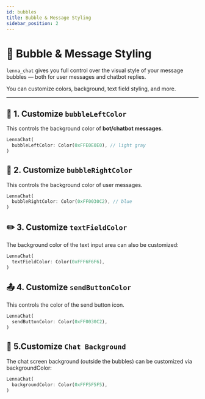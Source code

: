 ```yaml
---
id: bubbles
title: Bubble & Message Styling
sidebar_position: 2
---
```


# 💬 Bubble & Message Styling

`lenna_chat` gives you full control over the visual style of your message bubbles — both for user messages and chatbot replies.

You can customize colors, background, text field styling, and more.

---

## 🎨 1. Customize `bubbleLeftColor`

This controls the background color of **bot/chatbot messages**.

```dart title="Example"
LennaChat(
  bubbleLeftColor: Color(0xFFE0E0E0), // light gray
)

```

## 💬 2. Customize `bubbleRightColor`

This controls the background color of user messages.

```dart title="Example"
LennaChat(
  bubbleRightColor: Color(0xFF0030C2), // blue
)

```

## ✏️ 3. Customize `textFieldColor`

The background color of the text input area can also be customized:

```dart title="Example"
LennaChat(
  textFieldColor: Color(0xFFF6F6F6),
)

```

## 📤 4. Customize `sendButtonColor`

This controls the color of the send button icon.

```dart title="Example"
LennaChat(
  sendButtonColor: Color(0xFF0030C2),
)

```

## 📱 5.Customize `Chat Background`

The chat screen background (outside the bubbles) can be customized via backgroundColor:

```dart title="Example"
LennaChat(
  backgroundColor: Color(0xFFF5F5F5),
)

```

